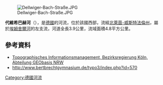 {{Coord|51|30|34|N|7|22|28|E|display=title}}
[[Image:Dellwiger-Bach-Straße.JPG|right]]

'''代維希巴赫河'''（{{lang-de|Dellwiger Bach}}），是[[德國|德國]]的河流，位於該國西部，流經[[北萊茵-威斯特法倫州|北萊茵-威斯特法倫州]]，屬於[[埃姆舍爾河|埃姆舍爾河]]的左支流，河道全長3.9公里，流域面積4.8平方公里。

==參考資料==
* [http://www.tim-online.nrw.de/tim-online/nutzung/index.html Topographisches Informationsmanagement, Bezirksregierung Köln, Abteilung GEObasis NRW]{{WebCite|url=https://www.webcitation.org/66qD6yoDr?url=http://www.tim-online.nrw.de/tim-online/nutzung/index.html |date=20120411091906 |dateformat=iso }}
* http://www.bertbrechtgymnasium.de/typo3/index.php?id=570{{Wayback|url=http://www.bertbrechtgymnasium.de/typo3/index.php?id=570 |date=20140317122503 }}

{{Germany-geo-stub}}
[[Category:德國河流|Category:德國河流]]